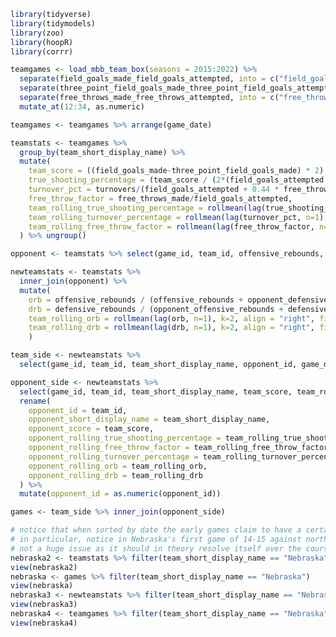 ```{r}
library(tidyverse)
library(tidymodels)
library(zoo)
library(hoopR)
library(corrr)
```

```{r}
teamgames <- load_mbb_team_box(seasons = 2015:2022) %>%
  separate(field_goals_made_field_goals_attempted, into = c("field_goals_made","field_goals_attempted")) %>%
  separate(three_point_field_goals_made_three_point_field_goals_attempted, into = c("three_point_field_goals_made","three_point_field_goals_attempted")) %>%
  separate(free_throws_made_free_throws_attempted, into = c("free_throws_made","free_throws_attempted")) %>%
  mutate_at(12:34, as.numeric) 

teamgames <- teamgames %>% arrange(game_date)
```

```{r}
teamstats <- teamgames %>% 
  group_by(team_short_display_name) %>%
  mutate(
    team_score = ((field_goals_made-three_point_field_goals_made) * 2) + (three_point_field_goals_made*3) + free_throws_made,
    true_shooting_percentage = (team_score / (2*(field_goals_attempted + (.44 * free_throws_attempted)))) * 100,
    turnover_pct = turnovers/(field_goals_attempted + 0.44 * free_throws_attempted + turnovers),
    free_throw_factor = free_throws_made/field_goals_attempted,
    team_rolling_true_shooting_percentage = rollmean(lag(true_shooting_percentage, n=1), k=2, align = "right", fill=NA),
    team_rolling_turnover_percentage = rollmean(lag(turnover_pct, n=1), k=2, align = "right", fill=NA),
    team_rolling_free_throw_factor = rollmean(lag(free_throw_factor, n=1), k=2, align = "right", fill=NA)
  ) %>% ungroup()

opponent <- teamstats %>% select(game_id, team_id, offensive_rebounds, defensive_rebounds) %>% rename(opponent_id=team_id, opponent_offensive_rebounds = offensive_rebounds, opponent_defensive_rebounds=defensive_rebounds) %>% mutate(opponent_id = as.numeric(opponent_id))

newteamstats <- teamstats %>% 
  inner_join(opponent) %>% 
  mutate(
    orb = offensive_rebounds / (offensive_rebounds + opponent_defensive_rebounds),
    drb = defensive_rebounds / (opponent_offensive_rebounds + defensive_rebounds),
    team_rolling_orb = rollmean(lag(orb, n=1), k=2, align = "right", fill=NA),
    team_rolling_drb = rollmean(lag(drb, n=1), k=2, align = "right", fill=NA)
    )

```


```{r}
team_side <- newteamstats %>%
  select(game_id, team_id, team_short_display_name, opponent_id, game_date, season, team_score, team_rolling_true_shooting_percentage, team_rolling_free_throw_factor, team_rolling_turnover_percentage, team_rolling_orb, team_rolling_drb) %>% na.omit()
```

```{r}
opponent_side <- newteamstats %>%
  select(game_id, team_id, team_short_display_name, team_score, team_rolling_true_shooting_percentage, team_rolling_free_throw_factor, team_rolling_turnover_percentage, team_rolling_orb, team_rolling_drb) %>% na.omit() %>%
  rename(
    opponent_id = team_id,
    opponent_short_display_name = team_short_display_name,
    opponent_score = team_score,
    opponent_rolling_true_shooting_percentage = team_rolling_true_shooting_percentage,
    opponent_rolling_free_throw_factor = team_rolling_free_throw_factor,
    opponent_rolling_turnover_percentage = team_rolling_turnover_percentage,
    opponent_rolling_orb = team_rolling_orb,
    opponent_rolling_drb = team_rolling_drb
  ) %>%
  mutate(opponent_id = as.numeric(opponent_id))

games <- team_side %>% inner_join(opponent_side)
```

```{r}
# notice that when sorted by date the early games claim to have a certain value for each rolling stat, where we would expect na.omit() to omit these games. 
# in particular, notice in Nebraska's first game of 14-15 against northern kentucky, rollmean claims a 2 game rolling true shooting avg of 53% - considering there were no games played before this one and there is no 2013-14 season in the data, where is it calculating this from?
# not a huge issue as it should in theory resolve itself over the course of the season, but it is an issue for longer rolling means, as well as making sense out of early season predictions
nebraska2 <- teamstats %>% filter(team_short_display_name == "Nebraska")
view(nebraska2)
nebraska <- games %>% filter(team_short_display_name == "Nebraska")
view(nebraska)
nebraska3 <- newteamstats %>% filter(team_short_display_name == "Nebraska")
view(nebraska3)
nebraska4 <- teamgames %>% filter(team_short_display_name == "Nebraska")
view(nebraska4)
```